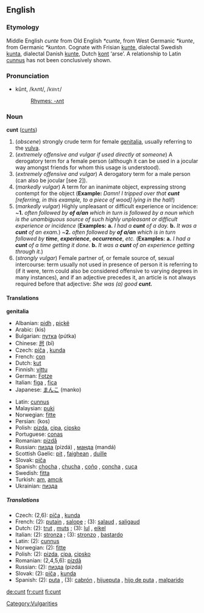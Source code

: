 ==English==
{{wikipedia}}
===Etymology===
Middle English ''cunte'' from Old English ''*cunte'', from West Germanic ''*kunte'', from Germanic ''*kunton''.  Cognate with Frisian [[kunte]], dialectal Swedish [[kunta]], dialectal Danish [[kunte]], Dutch [[kont]] ‘arse’.  A relationship to Latin [[cunnus]] has not been conclusively shown.

===Pronunciation===
*kŭnt, /kʌnt/, /<tt>kVnt</tt>/
*:[[Rhymes:English:-ʌnt|Rhymes: -ʌnt]]

===Noun===
'''cunt''' ([[cunts]])

# (''obscene'')  strongly crude term for female [[genitalia]], usually referring to the [[vulva]].
# (''extremely offensive and vulgar if used directly at someone'') A derogatory term for a female person (although it can be used in a jocular way amongst friends for whom this usage is understood).
# (''extremely offensive and vulgar'') A derogatory term for a male person (can also be jocular [see 2]).
# (''markedly vulgar'') A term for an inanimate object, expressing strong contempt for the object ('''Example:''' ''Damn! I tripped over that'' '''''cunt''''' ''[referring, in this example, to a piece of wood] lying in the hall!'')
# (''markedly vulgar'') Highly unpleasant or difficult experience or incidence: ~'''1.''' ''often followed by'' '''''of a/an''''' ''which in turn is followed by a noun which is the unambiguous source of such highly unpleasant or difficult experience or incidence'' ('''Examples:'''  '''a.''' ''I had a'' '''''cunt''''' ''of a day.'' '''b.''' ''It was a'' '''''cunt''''' ''of an exam.'') ~'''2.''' ''often followed by'' '''''of a/an''''' ''which is in turn followed by'' '''''time''''', '''''experience''''', '''''occurrence''''', ''etc.'' ('''Examples:'''  '''a.''' ''I had a'' '''''cunt''''' ''of a time getting it done.'' '''b.''' ''It was a'' '''''cunt''''' ''of an experience getting through it.'')
# (''strongly vulgar'') Female partner of, or female source of, sexual intercourse: term usually not used in presence of person it is referring to (if it were, term could also be considered offensive to varying degrees in many instances), and if an adjective precedes it, an article is not always required before that adjective: ''She was (a) good'' '''''cunt.'''''

====Translations====
'''genitalia'''
{{top}}
*Albanian: [[pidh]] {{m}}, [[piçkë]] {{f}}
*Arabic: {{ARchar|[[كس]]}} (kis)
*Bulgarian: [[путка]] (pútka) {{f}}
*Chinese: [[屄]] (bī)
*Czech: [[píča]] {{f}}, [[kunda]] {{f}}
*French: [[con#French|con]] {{m}}
*Dutch: [[kut]] {{f}}
*Finnish: [[vittu]]
*German: [[Fotze]] {{f}}
*Italian: [[figa]] {{f}}, [[fica]] {{f}}
*Japanese: [[まんこ]] (manko)
{{mid}}
*Latin: [[cunnus]] {{m}}
*Malaysian: [[puki]]
*Norwegian: [[fitte]]
*Persian: {{FAchar|[[کس]]}} (kos)
*Polish: [[pizda]], [[cipa]], [[cipsko]]
*Portuguese: [[conas]]
*Romanian: [[pizdă]] {{f}}
*Russian: [[пизда]] (pizdá) {{f}}, [[манда]] (mandá) {{f}}
*Scottish Gaelic: [[pit#Scottish Gaelic|pit]] {{f}}, [[faighean]] {{m}}, [[duille]] {{f}}
*Slovak: [[piča]] {{f}}
*Spanish: [[chocha]] {{f}}, [[chucha]] {{f}}, [[coño]] {{m}}, [[concha]] {{f}}, [[cuca]] {{f}}
*Swedish: [[fitta]] {{c}}
*Turkish: [[am#Turkish|am]], [[amcık]]
*Ukrainian: [[пизда]] {{f}}
{{bottom}}

=====Translations=====
*Czech: (2,6): [[píča]] {{f}}, [[kunda]] {{f}}
*French: (2): [[putain]] {{f}}, [[salope]] {{f}}; (3): [[salaud]] {{m}}, [[saligaud]] {{m}}
*Dutch: (2): [[trut]] {{f}}, [[muts]] {{f}}; (3): [[lul]] {{m}}, [[eikel]] {{m}}
*Italian: (2): [[stronza]] {{f}}; (3): [[stronzo]] {{m}}, [[bastardo]] {{m}}
*Latin: (2): [[cunnus]] {{m}}
*Norwegian: (2): [[fitte]]
*Polish: (2): [[pizda]], [[cipa]], [[cipsko]]
*Romanian: (2,4,5,6): [[pizdă]] {{f}}
*Russian: (2): [[пизда]] (pizdá) {{f}}
*Slovak: (2): [[piča]] {{f}}, [[kunda]] {{f}}
*Spanish: (2): [[puta]] {{f}}, (3): [[cabrón]] {{m}}, [[hijueputa]] {{m}}, [[hijo de puta]] {{m}}, [[malparido]] {{m}}

[[Category:Vulgarities]]

[[de:cunt]]
[[fr:cunt]]
[[fi:cunt]]